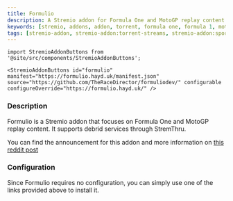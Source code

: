 ```yaml
---
title: Formulio
description: A Stremio addon for Formula One and MotoGP replay content.
keywords: [stremio, addons, addon, torrent, formula one, formula 1, motogp, sports, f1, guide, setup, configuration, install, link]
tags: [stremio-addon, stremio-addon:torrent-streams, stremio-addon:sports, stremio-addon:debrid-streams]
---
```

```mdx-code-block
import StremioAddonButtons from '@site/src/components/StremioAddonButtons';

<StremioAddonButtons id="formulio" manifest="https://formulio.hayd.uk/manifest.json" source="https://github.com/TheRaceDirector/formuliodev/" configurable configureOverride="https://formulio.hayd.uk/" /> 
```

<h3>Description</h3>

Formulio is a Stremio addon that focuses on Formula One and MotoGP replay content. It supports debrid services through StremThru. 

You can find the announcement for this addon and more information on [this reddit post](https://www.reddit.com/r/FormulaStremio/comments/1e753gq/formulio_addon_relaunch_guide/)

<h3>Configuration</h3>

Since Formulio requires no configuration, you can simply use one of the links provided above to install it.
